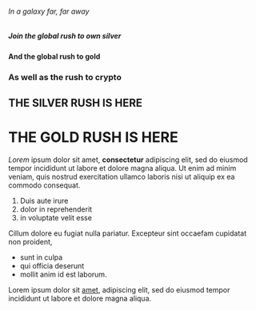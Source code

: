 
###### In a galaxy far, far away
##### Join the global rush to own silver
#### And the global rush to gold
### As well as the rush to crypto
## THE SILVER RUSH IS HERE
# THE GOLD RUSH IS HERE


*Lorem* ipsum dolor sit amet, **consectetur** adipiscing elit, sed do eiusmod tempor 
incididunt ut labore et dolore magna aliqua. Ut enim ad minim veniam, quis 
nostrud exercitation ullamco 
laboris nisi ut aliquip ex ea commodo consequat. 

1) Duis aute irure 
2) dolor in reprehenderit 
3) in voluptate velit esse 

Cillum dolore eu fugiat nulla pariatur. Excepteur sint occaefam cupidatat non proident,

- sunt in culpa 
- qui officia deserunt 
- mollit anim id est laborum.

Lorem ipsum dolor sit [amet]('/'), adipiscing elit, sed do eiusmod tempor incididunt ut labore et dolore magna aliqua.

<Link 
  def={{
    title: 'Enter App',
    href: 'https://app.lux.market',
    external: 'true',
    variant: 'primary',
  }}
  size='lg'
/>
